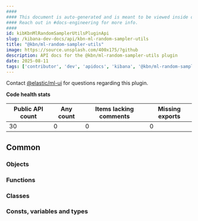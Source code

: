 ```yaml
---
####
#### This document is auto-generated and is meant to be viewed inside our experimental, new docs system.
#### Reach out in #docs-engineering for more info.
####
id: kibKbnMlRandomSamplerUtilsPluginApi
slug: /kibana-dev-docs/api/kbn-ml-random-sampler-utils
title: "@kbn/ml-random-sampler-utils"
image: https://source.unsplash.com/400x175/?github
description: API docs for the @kbn/ml-random-sampler-utils plugin
date: 2025-08-11
tags: ['contributor', 'dev', 'apidocs', 'kibana', '@kbn/ml-random-sampler-utils']
---
```




Contact [@elastic/ml-ui](https://github.com/orgs/elastic/teams/ml-ui) for questions regarding this plugin.

**Code health stats**

| Public API count  | Any count | Items lacking comments | Missing exports |
|-------------------|-----------|------------------------|-----------------|
| 30 | 0 | 0 | 0 |

## Common

### Objects
<DocDefinitionList data={kbnMlRandomSamplerUtilsObj.common.objects}/>

### Functions
<DocDefinitionList data={kbnMlRandomSamplerUtilsObj.common.functions}/>

### Classes
<DocDefinitionList data={kbnMlRandomSamplerUtilsObj.common.classes}/>

### Consts, variables and types
<DocDefinitionList data={kbnMlRandomSamplerUtilsObj.common.misc}/>


